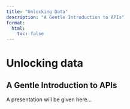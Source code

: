 ```yaml
---
title: "Unlocking Data"
description: "A Gentle Introduction to APIs"
format:
  html:
    toc: false
---
```



# Unlocking data
## A Gentle Introduction to APIs

A presentation will be given here...
